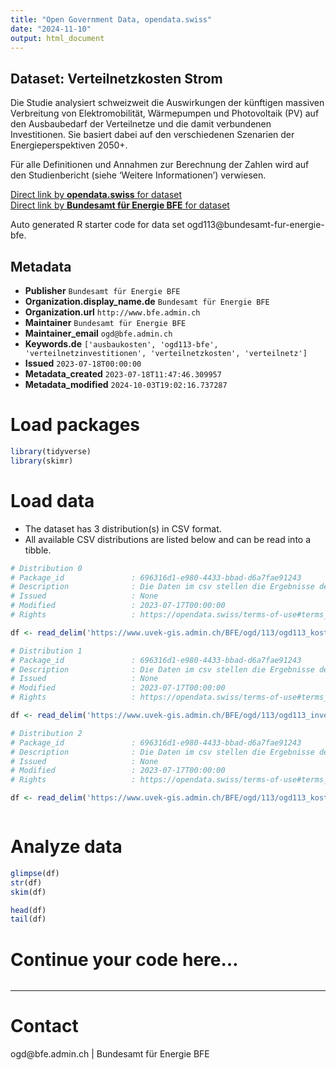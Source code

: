 ```yaml
---
title: "Open Government Data, opendata.swiss"
date: "2024-11-10"
output: html_document
---
```


## Dataset: Verteilnetzkosten Strom

Die Studie analysiert schweizweit die Auswirkungen der künftigen massiven Verbreitung von Elektromobilität, Wärmepumpen und Photovoltaik (PV) auf den Ausbaubedarf der Verteilnetze und die damit verbundenen Investitionen. Sie basiert dabei auf den verschiedenen Szenarien der Energieperspektiven 2050+.

Für alle Definitionen und Annahmen zur Berechnung der Zahlen wird auf den Studienbericht (siehe 'Weitere Informationen') verwiesen.

[Direct link by **opendata.swiss** for dataset](https://opendata.swiss/de/dataset/verteilnetzkosten-strom)<br>
[Direct link by **Bundesamt für Energie BFE** for dataset](https://www.bfe.admin.ch/bfe/de/home/news-und-medien/medienmitteilungen/mm-test.msg-id-91974.html)

Auto generated R starter code for data set ogd113@bundesamt-fur-energie-bfe.

## Metadata

- **Publisher** `Bundesamt für Energie BFE`
- **Organization.display_name.de** `Bundesamt für Energie BFE`
- **Organization.url** `http://www.bfe.admin.ch`
- **Maintainer** `Bundesamt für Energie BFE`
- **Maintainer_email** `ogd@bfe.admin.ch`
- **Keywords.de** `['ausbaukosten', 'ogd113-bfe', 'verteilnetzinvestitionen', 'verteilnetzkosten', 'verteilnetz']`
- **Issued** `2023-07-18T00:00:00`
- **Metadata_created** `2023-07-18T11:47:46.309957`
- **Metadata_modified** `2024-10-03T19:02:16.737287`


# Load packages

```r

library(tidyverse)
library(skimr)

```

# Load data

-   The dataset has 3 distribution(s) in CSV format.
-   All available CSV distributions are listed below and can be read into a tibble.

```r

# Distribution 0
# Package_id               : 696316d1-e980-4433-bbad-d6a7fae91243
# Description              : Die Daten im csv stellen die Ergebnisse der Studie basierend auf den in ihr verwendeten Szenarien, getroffenen Annahmen und Definitionen für die durchschnittlichen Kosten pro Ausspeisung auf den verschiedenen Netzebenen dar. Die Kosten werden anhand der 2020 gültigen Wälzmethodik auf die Endverbraucher der Netzebenen umgelegt (real zu Preisen von 2020). 
# Issued                   : None
# Modified                 : 2023-07-17T00:00:00
# Rights                   : https://opendata.swiss/terms-of-use#terms_by

df <- read_delim('https://www.uvek-gis.admin.ch/BFE/ogd/113/ogd113_kosten_netznutzung_endverbraucher.csv')

# Distribution 1
# Package_id               : 696316d1-e980-4433-bbad-d6a7fae91243
# Description              : Die Daten im csv stellen die Ergebnisse der Studie basierend auf den in ihr verwendeten Szenarien, getroffenen Annahmen und Definitionen für den Investitionsbedarf auf den verschiedenen Netzebenen dar. Es wird die Entwicklung des Investitionsbedarf bis 2050 (real zu Preisen von 2020) ermittelt.
# Issued                   : None
# Modified                 : 2023-07-17T00:00:00
# Rights                   : https://opendata.swiss/terms-of-use#terms_by

df <- read_delim('https://www.uvek-gis.admin.ch/BFE/ogd/113/ogd113_investitionskosten.csv')

# Distribution 2
# Package_id               : 696316d1-e980-4433-bbad-d6a7fae91243
# Description              : Die Daten im csv stellen die Ergebnisse der Studie basierend auf den in ihr verwendeten Szenarien, getroffenen Annahmen und Definitionen für die Netzkosten auf den verschiedenen Netzebenen dar. Es wird die Entwicklung der Netzkosten bis 2050 (real zu Preisen von 2020) ermittelt. 
# Issued                   : None
# Modified                 : 2023-07-17T00:00:00
# Rights                   : https://opendata.swiss/terms-of-use#terms_by

df <- read_delim('https://www.uvek-gis.admin.ch/BFE/ogd/113/ogd113_kosten_netznutzung_vor_waelzung.csv')



```

# Analyze data

```r

glimpse(df)
str(df)
skim(df)

head(df)
tail(df)

```

# Continue your code here...

```r

```

------------------------------------------------------------------------

# Contact

ogd@bfe.admin.ch | Bundesamt für Energie BFE
